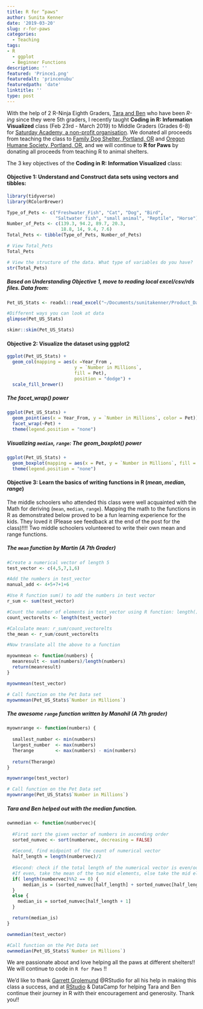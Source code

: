 ```yaml
---
title: R for “paws"
author: Sunita Kenner
date: '2019-03-20'
slug: r-for-paws
categories:
  - Teaching
tags: 
- R
  - ggplot
  - Beginner Functions
description: ''
featured: 'Prince1.png'
featuredalt: 'princenubu'
featuredpath: 'date'
linktitle: ''
type: post
---
```


With the help of 2 R-Ninja Eighth Graders, [Tara and Ben](https://benaracreations2015.shinyapps.io/gr5project/) who have been *R-ing* since they were 5th graders, I recently taught **Coding in R: Information Visualized** class (Feb 23rd - March 2019) to Middle Graders (Grades 6-8) for [Saturday Academy, a non-profit organisation](https://www.saturdayacademy.org/). We donated all proceeds from teaching the class to [Family Dog Shelter, Portland, OR](https://www.familydogsnewlife.org/) and [Oregon Humane Society, Portland, OR](https://www.oregonhumane.org/), and we will continue to **R for Paws** by donating all proceeds from teaching R to animal shelters.

The 3 key objectives of the **Coding in R: Information Visualized** class:

#### Objective 1: Understand and Construct data sets using vectors and tibbles: 

```r
library(tidyverse)
library(RColorBrewer)

```

```r
Type_of_Pets <- c("Freshwater_Fish", "Cat", "Dog", "Bird", 
                  "Saltwater fish", "small animal", "Reptile", "Horse") 
Number_of_Pets <- c(139.3, 94.2, 89.7, 20.3, 
                    18.8, 14, 9.4, 7.6)
Total_Pets <- tibble(Type_of_Pets, Number_of_Pets)

# View Total_Pets
Total_Pets

# View the structure of the data. What type of variables do you have?
str(Total_Pets)

```

##### Based on Understanding Objective 1, move to reading local excel/csv/rds files.  Data from:
```r
Pet_US_Stats <- readxl::read_excel("~/Documents/sunitakenner/Product_Data/Day2_Pet_Data.xlsx")

#Different ways you can look at data
glimpse(Pet_US_Stats)

skimr::skim(Pet_US_Stats)

```


#### Objective 2: Visualize the dataset using ggplot2

```r

ggplot(Pet_US_Stats) + 
  geom_col(mapping = aes(x =Year_From , 
                         y = `Number in Millions`, 
                         fill = Pet), 
                         position = "dodge") + 
  scale_fill_brewer()

```

##### The facet_wrap() power
```r
ggplot(Pet_US_Stats) + 
  geom_point(aes(x = Year_From, y = `Number in Millions`, color = Pet)) + 
  facet_wrap(~Pet) + 
  theme(legend.position = "none")
```

##### Visualizing `median`, `range`: The geom_boxplot() power
```r
ggplot(Pet_US_Stats) + 
  geom_boxplot(mapping = aes(x = Pet, y = `Number in Millions`, fill = Pet)) +
  theme(legend.position = "none")
```


#### Objective 3: Learn the basics of writing functions in R (*mean*, *median*, *range*)

The middle schoolers who attended this class were well acquainted with the Math for deriving (`mean`, `median`, `range`). Mapping the math to the functions in R as demonstrated below proved to be a fun learning experience for the kids.  They loved it (Please see feedback at the end of the post for the class)!!!! Two middle schoolers volunteered to write their own mean and range functions. 

##### The `mean` function by Martin (*A 7th Grader*)
```r
#Create a numerical vector of length 5
test_vector <- c(4,5,7,1,6)

#Add the numbers in test_vector
manual_add <- 4+5+7+1+6

#Use R function sum() to add the numbers in test vector
r_sum <- sum(test_vector)

#Count the number of elements in test_vector using R function: length()
count_vectorelts <- length(test_vector)

#Calculate mean: r_sum/count_vectorelts
the_mean <- r_sum/count_vectorelts

#Now translate all the above to a function 

myownmean <- function(numbers) {
  meanresult <- sum(numbers)/length(numbers)
  return(meanresult)
}

myownmean(test_vector)

# Call function on the Pet Data set
myownmean(Pet_US_Stats$`Number in Millions`)

```

##### The awesome `range` function written by Manahil (*A 7th grader*)
```r
myownrange <- function(numbers) {
  
  smallest_number <- min(numbers)
  largest_number  <- max(numbers)
  Therange        <- max(numbers) - min(numbers)
  
  return(Therange)
}

myownrange(test_vector)

# Call function on the Pet Data set
myownrange(Pet_US_Stats$`Number in Millions`)

```

##### Tara and Ben helped out with the median function. 

```r
ownmedian <- function(numbervec){
  
  #First sort the given vector of numbers in ascending order
  sorted_numvec <- sort(numbervec, decreasing = FALSE)
  
  #Second, find midpoint of the count of numerical vector
  half_length = length(numbervec)/2
  
  #Second: check if the total length of the numerical vector is even/odd.
  #If even, take the mean of the two mid elements, else take the mid element
  if( length(numbervec)%%2 == 0) {
      median_is = (sorted_numvec[half_length] + sorted_numvec[half_length+1])/2
  }
  else {
    median_is = sorted_numvec[half_length + 1]
  }

  return(median_is)
}

ownmedian(test_vector)

#Call function on the Pet Data set
ownmedian(Pet_US_Stats$`Number in Millions`)
```

We are passionate about and love helping all the paws at different shelters!! We will continue to code in `R for Paws` !!

We'd like to thank [Garrett Grolemund](https://twitter.com/statgarrett?lang=en) @RStudio for all his help in making this class a success, and at [RStudio](https://rstudio.com) & DataCamp for helping Tara and Ben continue their journey in R with their encouragement and generosity.  Thank you!!

